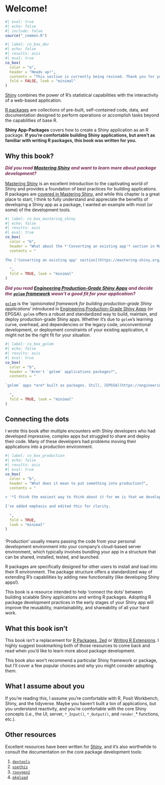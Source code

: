 # Welcome! {.unnumbered}

```r
#| eval: true 
#| echo: false 
#| include: false
source("_common.R")
```

```r
#| label: co_box_dev
#| echo: false
#| results: asis
#| eval: true
co_box(
  color = "o",
  header = "Heads up!",
  contents = "This section is currently being revised. Thank you for your patience.",
  fold = FALSE, look = "minimal"
)
```

[Shiny](https://shiny.posit.co/) combines the power of R's statistical capabilities with the interactivity of a web-based application. 

[R packages](https://cran.r-project.org/web/packages/available_packages_by_name.html) are collections of pre-built, self-contained code, data, and documentation designed to perform operations or accomplish tasks beyond the capabilities of base R. 

**Shiny App-Packages** covers how to create a Shiny application as an R package. [If you're comfortable building Shiny applications, but aren't as familiar with writing R packages, this book was written for you.]{style='font-weight: bold; color: #282b2d;'}

## Why this book?


::: {style='font-size: 1.05em; font-weight: bold; font-style: italic; color: #772953;'}

Did you read [Mastering Shiny](https://mastering-Shiny.org/) and want to learn more about package development?

:::

[Mastering Shiny](https://mastering-shiny.org/) is an excellent introduction to the captivating world of Shiny and provides a foundation of best practices for building applications. R packages are [covered in Mastering Shiny](https://mastering-shiny.org/scaling-packaging.html), and while this chapter is a great place to start, I think to fully understand and appreciate the benefits of developing a Shiny app as a package, I wanted an example with most (or some) of the development tools.

```r
#| label: co_box_mastering_shiny
#| echo: false
#| results: asis
#| eval: true
co_box(
  color = "b",
  header = "What about the *'Converting an existing app'* section in Mastering Shiny?",
  contents = "
  
The ['Converting an existing app' section](https://mastering-shiny.org/scaling-packaging.html#converting-an-existing-app) in Mastering Shiny provides an example of converting a Shiny app into an R Package. However, when I downloaded the source code ([`monthApp`](https://github.com/hadley/monthApp)), many package development tools were missing (`roxygen2` tags, `NAMESPACE` imports/exports, tests, vignettes, etc.).
  
  ",
  fold = TRUE, look = "minimal"
)
```

::: {style='font-size: 1.05em; font-weight: bold; font-style: italic; color: #772953;'}

Did you read [Engineering Production-Grade Shiny Apps](https://engineering-shiny.org/) and decide the [`golem` framework](https://thinkr-open.github.io/golem/) wasn't a good fit for your application?

:::

[`golem`](https://thinkr-open.github.io/golem/) is the ‘*opinionated framework for building production-grade Shiny applications*’ introduced in [Engineering Production-Grade Shiny Apps](https://engineering-shiny.org/) (or EPGSA). `golem` offers a robust and standardized way to build, maintain, and deploy production-grade Shiny apps. Whether it's due to `golem`'s learning curve, overhead, and dependencies or the legacy code, unconventional development, or deployment constraints of your existing application, it might not be the right fit for your situation. 

```r
#| label: co_box_golem
#| echo: false
#| results: asis
#| eval: true
co_box(
  color = "b",
  header = "Aren't `golem` applications packages?",
  contents = "
  
`golem` apps *are* built as packages. Still, [EPGSA](https://engineering-shiny.org/) assumes the reader is '[comfortable with building an R package.](https://engineering-shiny.org/structuring-project.html#resources)' (*if you're familiar with package development, [EPGSA](https://engineering-shiny.org/) is an excellent resource for Shiny apps*). 
  
  ",
  fold = TRUE, look = "minimal"
)
```

## Connecting the dots

I wrote this book after multiple encounters with Shiny developers who had developed impressive, complex apps but struggled to share and deploy their code. Many of these developers had problems moving their applications into a production environment.

```r
#| label: co_box_production
#| echo: false
#| results: asis
#| eval: true
co_box(
  color = "b",
  header = "What does it mean to put something into production?",
  contents = "
  
> '*I think the easiest way to think about it for me is that we develop a model in one computational environment--think of this as maybe your laptop or maybe you work in a server environment--still, it's in one place, and it turns out the software that you need to have installed there is about tuning, training, etc. **Putting something into production is getting it out of that computational environment and successfully carrying it over to a new computational environment.** For many people, this might be like a  cloud computing environment. It might be some kind of server your organization has, and we need to take it, lift it, and then successfully have it working.*' - Julia Silge, [What is 'production' anyway? MLOps for the curious (SatRdays London 2023)]((https://youtu.be/53-x5OFMGjA?t=1411))
  
I've added emphasis and edited this for clarity.
  
  ",
  fold = TRUE, 
  look = "minimal"
)
```

###  



‘Production’ usually means passing the code from your personal development environment into your company’s cloud-based server environment, which typically involves bundling your app in a structure that can be shared, installed, tested, and launched.

R packages are specifically designed for other users to install and load into their R environment. The package structure offers a standardized way of extending R’s capabilities by adding new functionality (like developing Shiny apps!).

This book is a resource intended to help ‘connect the dots’ between building scalable Shiny applications and writing R packages. Adopting R package development practices in the early stages of your Shiny app will improve the reusability, maintainability, and shareability of all your hard work.

## What this book isn't

This book isn't a replacement for [R Packages, 2ed](https://r-pkgs.org/) or [Writing R Extensions](https://cran.r-project.org/doc/manuals/R-exts.html). I highly suggest bookmarking both of those resources to come back and read when you'd like to learn more about package development. 

This book also won’t recommend a particular Shiny framework or package, but I’ll cover a few popular choices and why you might consider adopting them.

## What I assume about you

If you’re reading this, I assume you’re comfortable with R, Posit Workbench, Shiny, and the tidyverse. Maybe you haven’t built a ton of applications, but you understand reactivity, and you’re comfortable with the core Shiny concepts (i.e., the UI, server, `*_Input()`, `*_Output()`, and `render_`* functions, etc.).

## Other resources

Excellent resources have been written for [Shiny](https://shiny.posit.co/r/articles/), and it's also worthwhile to consult the documentation on the core package development tools: 

1. [`devtools`](https://devtools.r-lib.org/)  
2. [`usethis`](https://usethis.r-lib.org/)    
3. [`roxygen2`](https://roxygen2.r-lib.org/)   
3. [`pkgload`](https://pkgload.r-lib.org/) 




